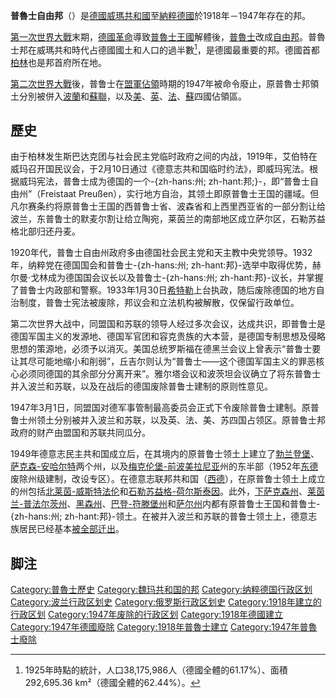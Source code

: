 {{unreferenced|time=2018-07-25T07:56:19+00:00}}
{{Infobox former subdivision
|native_name       = {{lang|de|Freistaat Preußen}}
|conventional_long_name = 普魯士自由邦
|common_name       = 普魯士
|era               = [[戰間期|戰間期]]/[[二戰|二戰]]
|subdivision = 邦
|nation = [[德意志國|德意志國]]
|government_type   = 

|event_start       = [[德国十一月革命|十一月革命]]
|date_start        = 11月9日
|year_start        = 1918年
|event1 = 事實上廢除
|date_event1 =1935年1月30日
|date_end          = 2月25日
|year_end          = 1947年

|p1                = 普魯士王國
|flag_p1           = Flag of Prussia 1892-1918.svg
|s1                = 同盟國軍事佔領德國
|flag_s1           = Flag of Germany (1946-1949).svg
|s2                =波兰人民共和国
|flag_s2           = Flag of Poland (1927–1980).svg
|s3                = 苏联
|flag_s3           = Flag of the Soviet Union (1936–1955).svg
|border_s1         = no
|image_flag        = Flag of Prussia (1918–1933).svg
|flag              = 
 
|flag_type         = 旗幟 (1918–1933)
|image_coat        = Coat of arms of Prussia (1918–1933).svg
|symbol            = 
|symbol_type       = 紋章 (1918–1933)
|flag_type1         = 旗幟 (1933–1935)
|image_coat1        = Dienstflagge_Preußen_1933-35.svg
|symbol1           = 
|symbol_type1       = 紋章 (1933–1935)
|image_map         = Map-WR-Prussia.svg
|image_map_caption = 1925年時德國的-{zh-hans:州; zh-hant:邦}-。水色的部分是普魯士邦。
|capital           = [[柏林|柏林]]
|motto             = 
|anthem            = 

|leader1      = [[阿道夫·希特勒|阿道夫·希特勒]]
|leader2      = [[赫爾曼·戈林|赫爾曼·戈林]]（代理）
|year_leader1 = 1933-1935
|year_leader2 = 1935-1945
|title_leader = {{link-en|帝國代理官|Reichsstatthalter}}

|deputy1      = [[弗里德里希·艾伯特|弗里德里希·艾伯特]]
|deputy2      = [[赫爾曼·戈林|赫爾曼·戈林]]
|year_deputy1 = 1918 <small>(首)</small>
|year_deputy2 = 1933-1945 <small>(末)</small>
|title_deputy = 邦總理

|stat_year1 = 1925年<ref name="Beckmanns">{{cite book |title=Beckmanns Welt-Lexikon und Welt-Atlas |publisher=Verlagsanstalt Otto Beckmann |year=1931 |location=Leipzig / Vienna}}</ref>
|stat_area1 = 292695.36
|stat_pop1  = 38175986
|today      = {{flag|Germany}}<br/>{{flag|Poland}}<br/>{{flag|Russia}}<br/>{{flag|Lithuania}}
|footnotes  = 
|demonym=}}
'''普魯士自由邦'''（{{lang-de|Freistaat Preußen}}）是[[德國|德國]][[威瑪共和國|威瑪共和國]]至[[納粹德國|納粹德國]]於1918年－1947年存在的邦。

[[第一次世界大戰|第一次世界大戰]]末期，[[德國革命|德國革命]]導致[[普魯士王國|普魯士王國]]解體後，[[普魯士|普魯士]]改成[[自治领|自由邦]]。普魯士邦在威瑪共和時代占德國國土和人口的過半數<ref>1925年時點的統計，人口38,175,986人（德國全體的61.17%）、面積292,695.36 km²（德國全體的62.44%）。</ref>，是德國最重要的邦。德國首都[[柏林|柏林]]也是邦首府所在地。

[[第二次世界大戰|第二次世界大戰]]後，普鲁士在[[盟軍佔領下的德國|盟軍佔領]]時期的1947年被命令廢止，原普魯士邦領土分別被併入[[波蘭|波蘭]]和[[蘇聯|蘇聯]]，以及[[美國|美]]、[[英國|英]]、[[法國|法]]、[[蘇聯|蘇]]四國佔領區。

== 歷史 ==
由于柏林发生斯巴达克团与社会民主党临时政府之间的内战，1919年，艾伯特在威玛召开国民议会，于2月10日通过《德意志共和国临时约法》，即威玛宪法。根据威玛宪法，普鲁士成为德国的一个-{zh-hans:州; zh-hant:邦;}-，即“普鲁士自由州”（Freistaat Preußen），实行地方自治，其领土即原普鲁士王国的疆域。但凡尔赛条约将原普鲁士王国的西普鲁士省、波森省和上西里西亚省的一部分割让给波兰，东普鲁士的默麦尔割让给立陶宛，莱茵兰的南部地区成立萨尔区，石勒苏益格北部归还丹麦。

1920年代，普鲁士自由州政府多由德国社会民主党和天主教中央党领导。1932年，纳粹党在德国国会和普鲁士-{zh-hans:州; zh-hant:邦}-选举中取得优势，赫尔曼·戈林成为德国国会议长以及普鲁士-{zh-hans:州; zh-hant:邦}-议长，并掌握了普鲁士内政部和警察。1933年1月30日[[希特勒|希特勒]]上台执政，随后废除德国的地方自治制度，普鲁士宪法被废除，邦议会和立法机构被解散，仅保留行政单位。

第二次世界大战中，同盟国和苏联的领导人经过多次会议，达成共识，即普鲁士是德国军国主义的发源地、德国军官团和容克贵族的大本营，是德国专制思想及侵略思想的策源地，必须予以消灭。美国总统罗斯福在德黑兰会议上曾表示“普鲁士要让其尽可能地缩小和削弱”，丘吉尔则认为“普鲁士——这个德国军国主义的罪恶核心必须同德国的其余部分分离开来”。雅尔塔会议和波茨坦会议确立了将东普鲁士并入波兰和苏联，以及在战后的德国废除普鲁士建制的原则性意见。

1947年3月1日，同盟国对德军事管制最高委员会正式下令废除普鲁士建制。原普鲁士州领土分别被并入波兰和苏联，以及英、法、美、苏四国占领区。原普鲁士邦政府的财产由盟国和苏联共同瓜分。

1949年德意志民主共和国成立后，在其境内的原普鲁士领土上建立了[[勃兰登堡|勃兰登堡]]、[[萨克森-安哈尔特|萨克森-安哈尔特]]两个州，以及[[梅克伦堡-前波美拉尼亚|梅克伦堡-前波美拉尼亚]]州的东半部（1952年[[东德|东德]]废除州级建制，改设专区）。在德意志联邦共和国（[[西德|西德]]），在原普鲁士领土上成立的州包括[[北莱茵-威斯特法伦|北莱茵-威斯特法伦]]和[[石勒苏益格-荷尔斯泰因|石勒苏益格-荷尔斯泰因]]。此外，[[下萨克森州|下萨克森州]]、[[莱茵兰-普法尔茨州|莱茵兰-普法尔茨州]]、[[黑森州|黑森州]]、[[巴登-符滕堡州|巴登-符滕堡州]]和[[萨尔州|萨尔州]]内都有原普鲁士王国和普鲁士-{zh-hans:州; zh-hant:邦}-领土。在被并入波兰和苏联的普鲁士领土上，德意志族居民已经基本[[第二次世界大战战后对德意志人的驱逐|被全部迁出]]。

== 脚注 ==
{{Reflist}}

{{魏玛共和国行政区划}}
{{Authority control}}

[[Category:普魯士歷史|Category:普魯士歷史]]
[[Category:魏玛共和国的邦|Category:魏玛共和国的邦]]
[[Category:纳粹德国行政区划|Category:纳粹德国行政区划]]
[[Category:波兰行政区划史|Category:波兰行政区划史]]
[[Category:俄罗斯行政区划史|Category:俄罗斯行政区划史]]
[[Category:1918年建立的行政区划|Category:1918年建立的行政区划]]
[[Category:1947年废除的行政区划|Category:1947年废除的行政区划]]
[[Category:1918年德國建立|Category:1918年德國建立]]
[[Category:1947年德國廢除|Category:1947年德國廢除]]
[[Category:1918年普魯士建立|Category:1918年普魯士建立]]
[[Category:1947年普魯士廢除|Category:1947年普魯士廢除]]